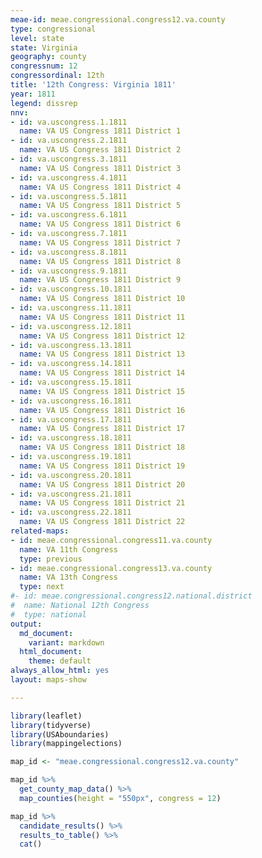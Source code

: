 ```yaml
---
meae-id: meae.congressional.congress12.va.county
type: congressional
level: state
state: Virginia
geography: county
congressnum: 12
congressordinal: 12th
title: '12th Congress: Virginia 1811'
year: 1811
legend: dissrep
nnv:
- id: va.uscongress.1.1811
  name: VA US Congress 1811 District 1
- id: va.uscongress.2.1811
  name: VA US Congress 1811 District 2
- id: va.uscongress.3.1811
  name: VA US Congress 1811 District 3
- id: va.uscongress.4.1811
  name: VA US Congress 1811 District 4
- id: va.uscongress.5.1811
  name: VA US Congress 1811 District 5
- id: va.uscongress.6.1811
  name: VA US Congress 1811 District 6
- id: va.uscongress.7.1811
  name: VA US Congress 1811 District 7
- id: va.uscongress.8.1811
  name: VA US Congress 1811 District 8
- id: va.uscongress.9.1811
  name: VA US Congress 1811 District 9
- id: va.uscongress.10.1811
  name: VA US Congress 1811 District 10
- id: va.uscongress.11.1811
  name: VA US Congress 1811 District 11
- id: va.uscongress.12.1811
  name: VA US Congress 1811 District 12
- id: va.uscongress.13.1811
  name: VA US Congress 1811 District 13
- id: va.uscongress.14.1811
  name: VA US Congress 1811 District 14
- id: va.uscongress.15.1811
  name: VA US Congress 1811 District 15
- id: va.uscongress.16.1811
  name: VA US Congress 1811 District 16
- id: va.uscongress.17.1811
  name: VA US Congress 1811 District 17
- id: va.uscongress.18.1811
  name: VA US Congress 1811 District 18
- id: va.uscongress.19.1811
  name: VA US Congress 1811 District 19
- id: va.uscongress.20.1811
  name: VA US Congress 1811 District 20
- id: va.uscongress.21.1811
  name: VA US Congress 1811 District 21
- id: va.uscongress.22.1811
  name: VA US Congress 1811 District 22
related-maps:
- id: meae.congressional.congress11.va.county
  name: VA 11th Congress
  type: previous
- id: meae.congressional.congress13.va.county
  name: VA 13th Congress
  type: next
#- id: meae.congressional.congress12.national.district
#  name: National 12th Congress
#  type: national
output:
  md_document:
    variant: markdown
  html_document:
    theme: default
always_allow_html: yes
layout: maps-show

---
```


```r
library(leaflet)
library(tidyverse)
library(USAboundaries)
library(mappingelections)

map_id <- "meae.congressional.congress12.va.county"
```

<div class="map">

```r
map_id %>%
  get_county_map_data() %>%
  map_counties(height = "550px", congress = 12)
```

</div>

<div class="results-table">

```r
map_id %>%
  candidate_results() %>%
  results_to_table() %>%
  cat()
```

</div>
